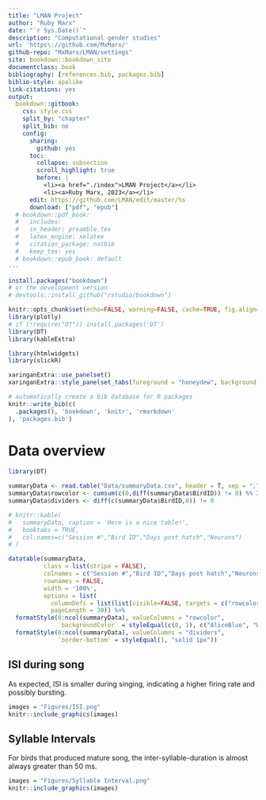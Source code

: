 ```yaml
--- 
title: "LMAN Project"
author: "Ruby Marx"
date: "`r Sys.Date()`"
description: "Computational gender studies"
url: 'https\://github.com/MxMarx/'
github-repo: "MxMarx/LMAN/settings"
site: bookdown::bookdown_site
documentclass: book
bibliography: [references.bib, packages.bib]
biblio-style: apalike
link-citations: yes
output: 
  bookdown::gitbook:
    css: style.css
    split_by: "chapter"
    split_bib: no
    config:
      sharing:
        github: yes
      toc:
        collapse: subsection
        scroll_highlight: true
        before: |
          <li><a href="./index">LMAN Project</a></li>
          <li><a>Ruby Marx, 2023</a></li>
      edit: https://github.com/LMAN/edit/master/%s
      download: ["pdf", "epub"]
  # bookdown::pdf_book:
  #   includes:
  #   in_header: preamble.tex
  #   latex_engine: xelatex
  #   citation_package: natbib
  #   keep_tex: yes
  # bookdown::epub_book: default
---
```



```r
install.packages("bookdown")
# or the development version
# devtools::install_github("rstudio/bookdown")
```

```r
knitr::opts_chunk$set(echo=FALSE, warning=FALSE, cache=TRUE, fig.align='center')
library(plotly)
# if (!require("DT")) install.packages('DT')
library(DT)
library(kableExtra)

library(htmlwidgets)
library(slickR)

xaringanExtra::use_panelset()
xaringanExtra::style_panelset_tabs(foreground = "honeydew", background = "seagreen", active_background = 'red')
```

```r
# automatically create a bib database for R packages
knitr::write_bib(c(
  .packages(), 'bookdown', 'knitr', 'rmarkdown'
), 'packages.bib')
```


# Data overview {#introduction}


```r
library(DT)

summaryData <- read.table("Data/summaryData.csv", header = T, sep = ",")
summaryData$rowcolor <- cumsum(c(0,diff(summaryData$BirdID)) != 0) %% 2
summaryData$dividers <- diff(c(summaryData$BirdID,0)) != 0

# knitr::kable(
#   summaryData, caption = 'Here is a nice table!',
#   booktabs = TRUE,
#   col.names=c("Session #","Bird ID","Days post hatch","Neurons")
# )

datatable(summaryData,
          class = list(stripe = FALSE),
          colnames = c("Session #","Bird ID","Days post hatch","Neurons","Syllables","Notes","rowcolor","dividers"),
          rownames = FALSE,
          width = '100%',
          options = list(
            columnDefs = list(list(visible=FALSE, targets = c("rowcolor", "dividers"))),
            pageLength = 30)) %>%
  formatStyle(0:ncol(summaryData), valueColumns = "rowcolor",
              `backgroundColor` = styleEqual(c(0, 1), c("AliceBlue", "White"))) %>%
  formatStyle(0:ncol(summaryData), valueColumns = "dividers",
              `border-bottom` = styleEqual(1, "solid 1px"))

```

## ISI during song

As expected, ISI is smaller during singing, indicating a higher firing rate and possibly bursting.

```R
images = "Figures/ISI.png"
knitr::include_graphics(images)
```

## Syllable Intervals

For birds that produced mature song, the inter-syllable-duration is almost always greater than 50 ms.

```R
images = "Figures/Syllable Interval.png"
knitr::include_graphics(images)
```


